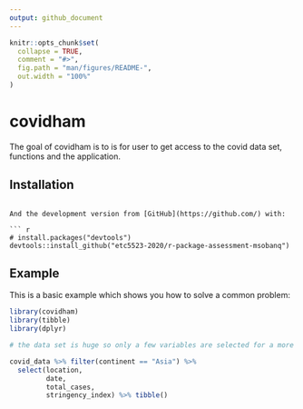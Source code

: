 ```yaml
---
output: github_document
---
```


<!-- README.md is generated from README.Rmd. Please edit that file -->

```r
knitr::opts_chunk$set(
  collapse = TRUE,
  comment = "#>",
  fig.path = "man/figures/README-",
  out.width = "100%"
)
```

# covidham

<!-- badges: start -->
<!-- badges: end -->

The goal of covidham is to is for user to get access to the covid data set, functions and the application.

## Installation

<!-- You can install the released version of covidham from [CRAN](https://CRAN.R-project.org) with: -->

<!-- ``` r -->
<!-- install.packages("covidham") -->
```

And the development version from [GitHub](https://github.com/) with:

``` r
# install.packages("devtools")
devtools::install_github("etc5523-2020/r-package-assessment-msobanq")
```
## Example

This is a basic example which shows you how to solve a common problem:

```r
library(covidham)
library(tibble)
library(dplyr)

# the data set is huge so only a few variables are selected for a more appropriate vignette

covid_data %>% filter(continent == "Asia") %>% 
  select(location, 
         date, 
         total_cases, 
         stringency_index) %>% tibble()
```

